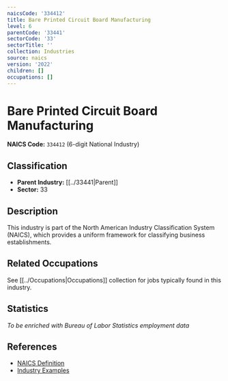 ```yaml
---
naicsCode: '334412'
title: Bare Printed Circuit Board Manufacturing
level: 6
parentCode: '33441'
sectorCode: '33'
sectorTitle: ''
collection: Industries
source: naics
version: '2022'
children: []
occupations: []
---
```

# Bare Printed Circuit Board Manufacturing

**NAICS Code:** `334412` (6-digit National Industry)

## Classification

- **Parent Industry:** [[../33441|Parent]]
- **Sector:** 33

## Description

This industry is part of the North American Industry Classification System (NAICS), which provides a uniform framework for classifying business establishments.

## Related Occupations

See [[../Occupations|Occupations]] collection for jobs typically found in this industry.

## Statistics

*To be enriched with Bureau of Labor Statistics employment data*

## References

- [NAICS Definition](https://www.census.gov/naics/)
- [Industry Examples](https://www.census.gov/naics/2022NAICS/)
